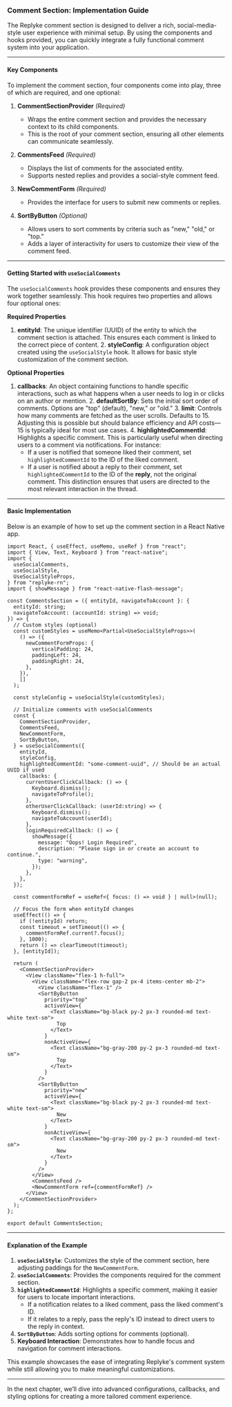
### Comment Section: Implementation Guide

The Replyke comment section is designed to deliver a rich, social-media-style user experience with minimal setup. By using the components and hooks provided, you can quickly integrate a fully functional comment system into your application.

----------

#### **Key Components**

To implement the comment section, four components come into play, three of which are required, and one optional:

1.  **CommentSectionProvider** _(Required)_
    
    -   Wraps the entire comment section and provides the necessary context to its child components.
    -   This is the root of your comment section, ensuring all other elements can communicate seamlessly.
2.  **CommentsFeed** _(Required)_
    
    -   Displays the list of comments for the associated entity.
    -   Supports nested replies and provides a social-style comment feed.
3.  **NewCommentForm** _(Required)_
    
    -   Provides the interface for users to submit new comments or replies.
4.  **SortByButton** _(Optional)_
    
    -   Allows users to sort comments by criteria such as "new," "old," or "top."
    -   Adds a layer of interactivity for users to customize their view of the comment feed.

----------

#### **Getting Started with `useSocialComments`**

The `useSocialComments` hook provides these components and ensures they work together seamlessly. This hook requires two properties and allows four optional ones:

**Required Properties**
    
   1.  **entityId**: The unique identifier (UUID) of the entity to which the comment section is attached. This ensures each comment is linked to the correct piece of content.
    2.  **styleConfig**: A configuration object created using the `useSocialStyle` hook. It allows for basic style customization of the comment section.
   
**Optional Properties**
    
   1.  **callbacks**: An object containing functions to handle specific interactions, such as what happens when a user needs to log in or clicks on an author or mention.
    2.  **defaultSortBy**: Sets the initial sort order of comments. Options are "top" (default), "new," or "old."
    3.  **limit**: Controls how many comments are fetched as the user scrolls. Defaults to 15. Adjusting this is possible but should balance efficiency and API costs—15 is typically ideal for most use cases.
    4.  **highlightedCommentId**: Highlights a specific comment. This is particularly useful when directing users to a comment via notifications. For instance:
        -   If a user is notified that someone liked their comment, set `highlightedCommentId` to the ID of the liked comment.
        -   If a user is notified about a reply to their comment, set `highlightedCommentId` to the ID of the **reply**, not the original comment. This distinction ensures that users are directed to the most relevant interaction in the thread.

----------

#### **Basic Implementation**

Below is an example of how to set up the comment section in a React Native app.

```tsx
import React, { useEffect, useMemo, useRef } from "react";
import { View, Text, Keyboard } from "react-native";
import {
  useSocialComments,
  useSocialStyle,
  UseSocialStyleProps,
} from "replyke-rn";
import { showMessage } from "react-native-flash-message";

const CommentsSection = ({ entityId, navigateToAccount }: { 
  entityId: string; 
  navigateToAccount: (accountId: string) => void; 
}) => {
  // Custom styles (optional)
  const customStyles = useMemo<Partial<UseSocialStyleProps>>(
    () => ({
      newCommentFormProps: {
        verticalPadding: 24,
        paddingLeft: 24,
        paddingRight: 24,
      },
    }),
    []
  );

  const styleConfig = useSocialStyle(customStyles);

  // Initialize comments with useSocialComments
  const {
    CommentSectionProvider,
    CommentsFeed,
    NewCommentForm,
    SortByButton,
  } = useSocialComments({
    entityId,
    styleConfig,
    highlightedCommentId: "some-comment-uuid", // Should be an actual UUID if used
    callbacks: {
      currentUserClickCallback: () => {
        Keyboard.dismiss();
        navigateToProfile();
      },
      otherUserClickCallback: (userId:string) => {
        Keyboard.dismiss();
        navigateToAccount(userId);
      },
      loginRequiredCallback: () => {
        showMessage({
          message: "Oops! Login Required",
          description: "Please sign in or create an account to continue.",
          type: "warning",
        });
      },
    },
  });

  const commentFormRef = useRef<{ focus: () => void } | null>(null);

  // Focus the form when entityId changes
  useEffect(() => {
    if (!entityId) return;
    const timeout = setTimeout(() => {
      commentFormRef.current?.focus();
    }, 1000);
    return () => clearTimeout(timeout);
  }, [entityId]);

  return (
    <CommentSectionProvider>
      <View className="flex-1 h-full">
        <View className="flex-row gap-2 px-4 items-center mb-2">
          <View className="flex-1" />
          <SortByButton
            priority="top"
            activeView={
              <Text className="bg-black py-2 px-3 rounded-md text-white text-sm">
                Top
              </Text>
            }
            nonActiveView={
              <Text className="bg-gray-200 py-2 px-3 rounded-md text-sm">
                Top
              </Text>
            }
          />
          <SortByButton
            priority="new"
            activeView={
              <Text className="bg-black py-2 px-3 rounded-md text-white text-sm">
                New
              </Text>
            }
            nonActiveView={
              <Text className="bg-gray-200 py-2 px-3 rounded-md text-sm">
                New
              </Text>
            }
          />
        </View>
        <CommentsFeed />
        <NewCommentForm ref={commentFormRef} />
      </View>
    </CommentSectionProvider>
  );
};

export default CommentsSection;

```

----------

#### **Explanation of the Example**

1.  **`useSocialStyle`**: Customizes the style of the comment section, here adjusting paddings for the `NewCommentForm`.
2.  **`useSocialComments`**: Provides the components required for the comment section.
3.  **`highlightedCommentId`**: Highlights a specific comment, making it easier for users to locate important interactions.
    -   If a notification relates to a liked comment, pass the liked comment's ID.
    -   If it relates to a reply, pass the reply's ID instead to direct users to the reply in context.
4.  **`SortByButton`**: Adds sorting options for comments (optional).
5.  **Keyboard Interaction**: Demonstrates how to handle focus and navigation for comment interactions.

This example showcases the ease of integrating Replyke's comment system while still allowing you to make meaningful customizations.

----------

In the next chapter, we’ll dive into advanced configurations, callbacks, and styling options for creating a more tailored comment experience.